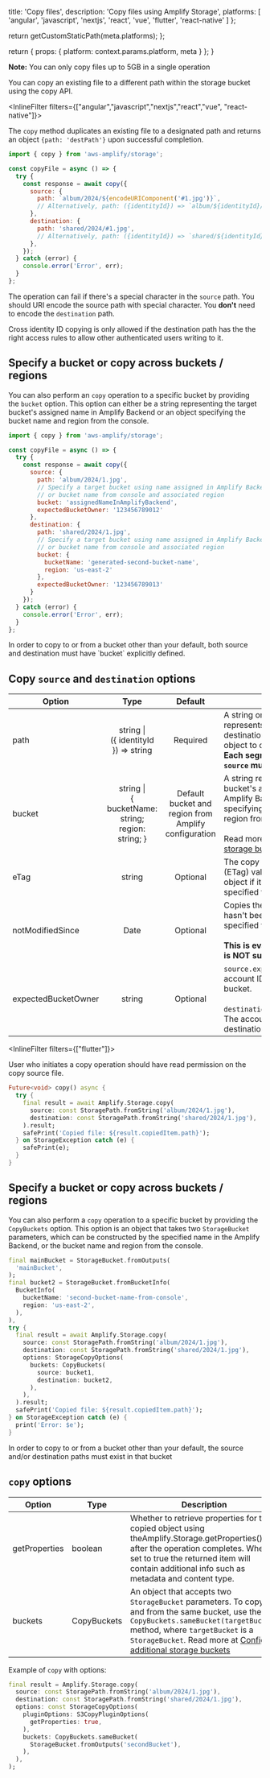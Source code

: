 
  title: 'Copy files',
  description: 'Copy files using Amplify Storage',
  platforms: [
    'angular',
    'javascript',
    'nextjs',
    'react',
    'vue',
    'flutter',
    'react-native'
  ]
};

  return getCustomStaticPath(meta.platforms);
};

  return {
    props: {
      platform: context.params.platform,
      meta
    }
  };
}

<Callout>

**Note:** You can only copy files up to 5GB in a single operation

</Callout>

You can copy an existing file to a different path within the storage bucket using the copy API.

<InlineFilter filters={["angular","javascript","nextjs","react","vue", "react-native"]}>

The `copy` method duplicates an existing file to a designated path and returns an object `{path: 'destPath'}` upon successful completion.

```javascript
import { copy } from 'aws-amplify/storage';

const copyFile = async () => {
  try {
    const response = await copy({
      source: {
        path: `album/2024/${encodeURIComponent('#1.jpg')}`,
        // Alternatively, path: ({identityId}) => `album/${identityId}/${encodeURIComponent('#1.jpg')`
      },
      destination: {
        path: 'shared/2024/#1.jpg',
        // Alternatively, path: ({identityId}) => `shared/${identityId}/#1.jpg`
      },
    });
  } catch (error) {
    console.error('Error', err);
  }
};
```
<Callout>

The operation can fail if there's a special character in the `source` path. You should URI encode the source
path with special character. You **don't** need to encode the `destination` path.

</Callout>

<Callout>

Cross identity ID copying is only allowed if the destination path has the the right access rules to allow other authenticated users writing to it.

</Callout>

## Specify a bucket or copy across buckets / regions

You can also perform an `copy` operation to a specific bucket by providing the `bucket` option. This option can either be a string representing the target bucket's assigned name in Amplify Backend or an object specifying the bucket name and region from the console.

```javascript
import { copy } from 'aws-amplify/storage';

const copyFile = async () => {
  try {
    const response = await copy({
      source: {
        path: 'album/2024/1.jpg',
        // Specify a target bucket using name assigned in Amplify Backend
        // or bucket name from console and associated region
        bucket: 'assignedNameInAmplifyBackend',
        expectedBucketOwner: '123456789012'
      },
      destination: {
        path: 'shared/2024/1.jpg',
        // Specify a target bucket using name assigned in Amplify Backend
        // or bucket name from console and associated region
        bucket: {
          bucketName: 'generated-second-bucket-name',
          region: 'us-east-2'
        },
        expectedBucketOwner: '123456789013'
      }
    });
  } catch (error) {
    console.error('Error', err);
  }
};
```

<Callout>
In order to copy to or from a bucket other than your default, both source and destination must have `bucket` explicitly defined.
</Callout>

## Copy `source` and `destination` options

Option | Type | Default | Description |
| -- | :--: | :--: | ----------- |
| path | string \| <br/>(\{ identityId \}) => string | Required | A string or callback that represents the path in source and destination bucket to copy the object to or from. <br /> **Each segment of the path in `source` must by URI encoded.** |
| bucket | string \| <br />\{ bucketName: string;<br/> region: string; \} | Default bucket and region from Amplify configuration | A string representing the target bucket's assigned name in Amplify Backend or an object specifying the bucket name and region from the console.<br/><br/>Read more at [Configure additional storage buckets](/[platform]/build-a-backend/storage/set-up-storage/#configure-additional-storage-buckets). |
| eTag | string | Optional | The copy **source object** entity tag (ETag) value. Only Copies the object if its ETag matches the specified tag. |
| notModifiedSince | Date | Optional | Copies the **source object** if it hasn't been modified since the specified time.  <br /><br/> **This is evaluated only when `eTag` is NOT supplied**|
| expectedBucketOwner | string | Optional | `source.expectedBucketOwner`: The account ID that owns the source bucket. <br /><br /> `destination.expectedBucketOwner`: The account ID that owns the destination bucket. |

</InlineFilter>

<InlineFilter filters={["flutter"]}>

User who initiates a copy operation should have read permission on the copy source file.

```dart
Future<void> copy() async {
  try {
    final result = await Amplify.Storage.copy(
      source: const StoragePath.fromString('album/2024/1.jpg'),
      destination: const StoragePath.fromString('shared/2024/1.jpg'),
    ).result;
    safePrint('Copied file: ${result.copiedItem.path}');
  } on StorageException catch (e) {
    safePrint(e);
  }
}
```
## Specify a bucket or copy across buckets / regions

You can also perform a `copy` operation to a specific bucket by providing the `CopyBuckets` option. 
This option is an object that takes two `StorageBucket` parameters, which can be constructed by the specified name in the Amplify Backend, or the bucket name and region from the console.

```dart
final mainBucket = StorageBucket.fromOutputs(
  'mainBucket',
);
final bucket2 = StorageBucket.fromBucketInfo(
  BucketInfo(
    bucketName: 'second-bucket-name-from-console',
    region: 'us-east-2',
  ),
),
try {
  final result = await Amplify.Storage.copy(
    source: const StoragePath.fromString('album/2024/1.jpg'),
    destination: const StoragePath.fromString('shared/2024/1.jpg'),
    options: StorageCopyOptions(
      buckets: CopyBuckets(
        source: bucket1,
        destination: bucket2,
      ),
    ),
  ).result;
  safePrint('Copied file: ${result.copiedItem.path}');
} on StorageException catch (e) {
  print('Error: $e');
}
```

<Callout>
In order to copy to or from a bucket other than your default, the source and/or destination paths must exist in that bucket
</Callout>

## `copy` options

Option | Type | Description |
| -- | -- | ----------- |
| getProperties | boolean | Whether to retrieve properties for the copied object using theAmplify.Storage.getProperties() after the operation completes. When set to true the returned item will contain additional info such as metadata and content type. |
| buckets | CopyBuckets | An object that accepts two `StorageBucket` parameters. To copy to and from the same bucket, use the `CopyBuckets.sameBucket(targetBucket)` method, where `targetBucket` is a `StorageBucket`. Read more at [Configure additional storage buckets](/[platform]/build-a-backend/storage/set-up-storage/#configure-additional-storage-buckets)|

Example of `copy` with options:

```dart
final result = Amplify.Storage.copy(
  source: const StoragePath.fromString('album/2024/1.jpg'),
  destination: const StoragePath.fromString('shared/2024/1.jpg'),
  options: const StorageCopyOptions(
    pluginOptions: S3CopyPluginOptions(
      getProperties: true,
    ),
    buckets: CopyBuckets.sameBucket(
      StorageBucket.fromOutputs('secondBucket'),
    ),
  ),
);
```

</InlineFilter>

